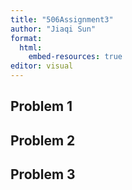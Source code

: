 ```yaml
---
title: "506Assignment3"
author: "Jiaqi Sun"
format: 
  html:
    embed-resources: true
editor: visual
---
```


## Problem 1

## Problem 2

## Problem 3
